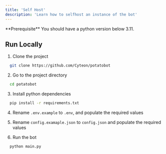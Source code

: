 ```yaml
---
title: 'Self Host'
description: 'Learn how to selfhost an instance of the bot'
---
```


<Info>
  **Prerequisite** You should have a python version below 3.11.
</Info>

## Run Locally

1. Clone the project

```bash
  git clone https://github.com/Cyteon/potatobot
```

2. Go to the project directory

```bash
  cd potatobot
```

3. Install python dependencies

```bash
  pip install -r requirements.txt
```

4. Rename `.env.example` to `.env`, and populate the required values
5. Rename `config.examaple.json` to `config.json` and populate the required values

6. Run the bot

```bash
  python main.py
```
